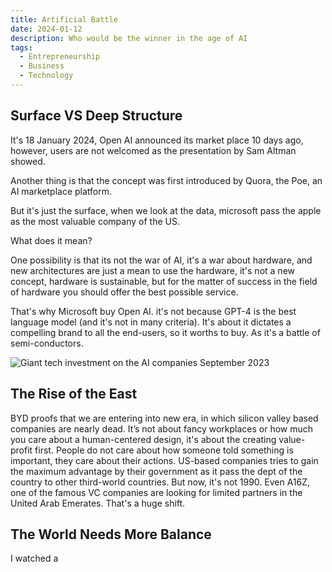 ```yaml
---
title: Artificial Battle
date: 2024-01-12
description: Who would be the winner in the age of AI
tags:
  - Entrepreneurship
  - Business
  - Technology
---
```


## Surface VS Deep Structure 

It's 18 January 2024, Open AI announced its market place 10 days ago,
however, users are not welcomed as the presentation by Sam Altman showed.

Another thing is that the concept was first introduced by Quora, the Poe, an
AI marketplace platform.

But it's just the surface, when we look at the data, microsoft pass the apple
as the most valuable company of the US.

What does it mean? 

One possibility is that its not the war of AI, it's a war about hardware,
and new architectures are just a mean to use the hardware, it's not a
new concept, hardware is sustainable, but for the matter of success in the field of
hardware you should offer the best possible service. 

That's why Microsoft buy Open AI. it's not because GPT-4 is the best 
language model (and it's not in many criteria). It's about it dictates
a compelling brand to all the end-users, so it worths to buy. As it's a battle of semi-conductors.

![Giant tech investment on the AI companies September 2023](./investments.jpeg)


## The Rise of the East

BYD proofs that we are entering into new era, in which silicon valley based companies are nearly dead. It’s not about fancy workplaces or how much you care about a 
human-centered design, it's about the creating value-profit first. People do not care about how someone told something is important, they care about their actions.
US-based companies tries to gain the maximum advantage by their government as it pass the dept of the country to other third-world countries. But now, it's not 1990.
Even A16Z, one of the famous VC companies are looking for limited partners in the United Arab Emerates. That's a huge shift. 

## The World Needs More Balance 
I watched a 
